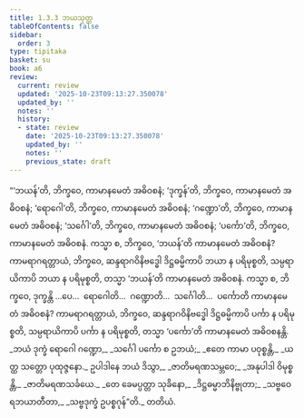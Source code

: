 ```yaml
---
title: 1.3.3 ဘယသုတ္တ
tableOfContents: false
sidebar:
  order: 3
type: tipitaka
basket: su
book: a6
review:
  current: review
  updated: '2025-10-23T09:13:27.350078'
  updated_by: ''
  notes: ''
  history:
  - state: review
    date: '2025-10-23T09:13:27.350078'
    updated_by: ''
    notes: ''
    previous_state: draft
---
```



<ReviewStatus review={frontmatter.review} showDetails={true} />

<HypothesisAnnotation frontmatter={frontmatter} />

<DynamicBreadcrumb />

<Division number="23" book="a6" e="ch" v="16" p="274">

<Paragraph number="142" book="a6">
“‘ဘယန်’တိ, ဘိက္ခဝေ, ကာမာနမေတံ အဓိဝစနံ; ‘ဒုက္ခန်’တိ, ဘိက္ခဝေ, ကာမာနမေတံ အဓိဝစနံ; ‘ရောဂေါ’တိ, ဘိက္ခဝေ, ကာမာနမေတံ အဓိဝစနံ; ‘ဂဏ္ဍော’တိ, ဘိက္ခဝေ, ကာမာနမေတံ အဓိဝစနံ; ‘သင်္ဂေါ’တိ, ဘိက္ခဝေ, ကာမာနမေတံ အဓိဝစနံ; ‘ပင်္ကော’တိ, ဘိက္ခဝေ, ကာမာနမေတံ အဓိဝစနံ.
</Paragraph>

<Paragraph number="143" book="a6">
ကသ္မာ စ, ဘိက္ခဝေ, ‘ဘယန်’တိ ကာမာနမေတံ အဓိဝစနံ? ကာမရာဂရတ္တာယံ, ဘိက္ခဝေ, ဆန္ဒရာဂဝိနိဗဒ္ဓေါ ဒိဋ္ဌဓမ္မိကာပိ ဘယာ န ပရိမုစ္စတိ, သမ္ပရာယိကာပိ ဘယာ န ပရိမုစ္စတိ, တသ္မာ ‘ဘယန်’တိ ကာမာနမေတံ အဓိဝစနံ. ကသ္မာ စ, ဘိက္ခဝေ, ဒုက္ခန္တိ …ပေ…  ရောဂေါတိ…  ဂဏ္ဍောတိ…  သင်္ဂေါတိ…  ပင်္ကောတိ ကာမာနမေတံ အဓိဝစနံ? ကာမရာဂရတ္တာယံ, ဘိက္ခဝေ, ဆန္ဒရာဂဝိနိဗဒ္ဓေါ ဒိဋ္ဌဓမ္မိကာပိ ပင်္ကာ န ပရိမုစ္စတိ, သမ္ပရာယိကာပိ ပင်္ကာ န ပရိမုစ္စတိ, တသ္မာ ‘ပင်္ကော’တိ ကာမာနမေတံ အဓိဝစနန္တိ.
</Paragraph>

<Paragraph number="144" type="verses" book="a6">
_ဘယံ ဒုက္ခံ ရောဂေါ ဂဏ္ဍော,_  
_သင်္ဂေါ ပင်္ကော စ ဥဘယံ;_  
_ဧတေ ကာမာ ပဝုစ္စန္တိ,_  
_ယတ္ထ သတ္တော ပုထုဇ္ဇနော._  

</Paragraph>

<Paragraph number="145" type="verses" book="a6">
ဥပါဒါနေ ဘယံ ဒိသွာ,_  
_ဇာတိမရဏသမ္ဘဝေ;_  
_အနုပါဒါ ဝိမုစ္စန္တိ,_  
_ဇာတိမရဏသင်္ခယေ._  

</Paragraph>

<Paragraph number="146" type="verses" book="a6">
_တေ ခေမပ္ပတ္တာ သုခိနော,_  
_ဒိဋ္ဌဓမ္မာဘိနိဗ္ဗုတာ;_  
_သဗ္ဗဝေရဘယာတီတာ,_  
_သဗ္ဗဒုက္ခံ ဥပစ္စဂုန်”တိ._  


</Paragraph>
</Division>

<Paragraph number="147" type="center" book="a6">
တတိယံ.
</Paragraph>
